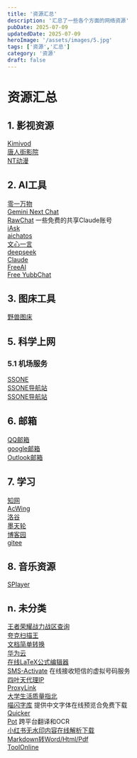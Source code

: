 ```yaml
---
title: '资源汇总'
description: '汇总了一些各个方面的网络资源'
pubDate: 2025-07-09
updatedDate: 2025-07-09
heroImage: '/assets/images/5.jpg'
tags: ['资源','汇总']
category: '资源'
draft: false
---
```


<div class="resource-blog">

# 资源汇总

## 1. 影视资源

<div class="resource-grid">
  <div class="resource-compact">
    <a href="https://kimivod.com/" class="resource-title-link">Kimivod</a>
  </div>
  
  <div class="resource-compact">
    <a href="https://www.trjvod.com/" class="resource-title-link">唐人街影院</a>
  </div>
  
  <div class="resource-compact">
    <a href="https://www.ntdm8.com/" class="resource-title-link">NT动漫</a>
  </div>
</div>

## 2. AI工具

<div class="resource-grid">
  <div class="resource-compact">
    <a href="https://platform.lingyiwanwu.com/playground" class="resource-title-link">零一万物</a>
  </div>
  
  <div class="resource-compact">
    <a href="https://gemini.u14.app/" class="resource-title-link">Gemini Next Chat</a>
  </div>
  
  <div class="resource-compact">
    <a href="https://kelaode.ai/" class="resource-title-link">RawChat</a>
    <span class="resource-desc-compact">一些免费的共享Claude账号</span>
  </div>
  
  <div class="resource-compact">
    <a href="https://iask.ai/" class="resource-title-link">iAsk</a>
  </div>
  
  <div class="resource-compact">
    <a href="https://v2.aichatoszx.com/" class="resource-title-link">aichatos</a>
  </div>
  
  <div class="resource-compact">
    <a href="https://yiyan.baidu.com/" class="resource-title-link">文心一言</a>
  </div>
  
  <div class="resource-compact">
    <a href="https://chat.deepseek.com/" class="resource-title-link">deepseek</a>
  </div>
  
  <div class="resource-compact">
    <a href="https://claude.ai/" class="resource-title-link">Claude</a>
  </div>
  
  <div class="resource-compact">
    <a href="https://freeai.aihub.ren/" class="resource-title-link">FreeAI</a>
  </div>
  
  <div class="resource-compact">
    <a href="https://free.yubbchat.com/" class="resource-title-link">Free YubbChat</a>
  </div>
</div>

## 3. 图床工具

<div class="resource-grid">
  <div class="resource-compact">
    <a href="https://photo.459122.xyz/" class="resource-title-link">野兽图床</a>
  </div>
</div>

## 5. 科学上网

### 5.1 机场服务

<div class="resource-grid">
  <div class="resource-compact">
    <a href="https://m.ssone.uk/" class="resource-title-link">SSONE</a>
  </div>
  
  <div class="resource-compact">
    <a href="https://hello-ssone.com/" class="resource-title-link">SSONE导航站</a>
  </div>
  
  <div class="resource-compact">
    <a href="https://hello36d.com/" class="resource-title-link">SSONE导航站</a>
  </div>
</div>

## 6. 邮箱

<div class="resource-grid">
  <div class="resource-compact">
    <a href="https://mail.qq.com/" class="resource-title-link">QQ邮箱</a>
  </div>
  
  <div class="resource-compact">
    <a href="https://mail.google.com/" class="resource-title-link">google邮箱</a>
  </div>
  
  <div class="resource-compact">
    <a href="https://outlook.live.com/" class="resource-title-link">Outlook邮箱</a>
  </div>
</div>

## 7. 学习

<div class="resource-grid">
  <div class="resource-compact">
    <a href="https://www.cnki.net/" class="resource-title-link">知网</a>
  </div>
  
  <div class="resource-compact">
    <a href="https://www.acwing.com/" class="resource-title-link">AcWing</a>
  </div>
  
  <div class="resource-compact">
    <a href="https://www.luogu.com.cn/" class="resource-title-link">洛谷</a>
  </div>
  
  <div class="resource-compact">
    <a href="https://www.modb.pro/" class="resource-title-link">墨天轮</a>
  </div>
  
  <div class="resource-compact">
    <a href="https://www.cnblogs.com/" class="resource-title-link">博客园</a>
  </div>
  
  <div class="resource-compact">
    <a href="https://gitee.com/" class="resource-title-link">gitee</a>
  </div>
</div>

## 8. 音乐资源

<div class="resource-grid">
  <div class="resource-compact">
    <a href="https://music.ydev.tech/" class="resource-title-link">SPIayer</a>
  </div>
</div>

## n. 未分类

<div class="resource-grid">
  <div class="resource-compact">
    <a href="https://wz.k452b.cn/index.html" class="resource-title-link">王者荣耀战力战区查询</a>
  </div>
  
  <div class="resource-compact">
    <a href="https://scan.quark.cn/web/?entry=offical_website" class="resource-title-link">夸克扫描王</a>
  </div>
  
  <div class="resource-compact">
    <a href="https://aiconvert.baidu.com/simple/convert" class="resource-title-link">文档简单转换</a>
  </div>
  
  <div class="resource-compact">
    <a href="https://www.huaweicloud.com/" class="resource-title-link">华为云</a>
  </div>
  
  <div class="resource-compact">
    <a href="https://www.latexlive.com/" class="resource-title-link">在线LaTeX公式编辑器</a>
  </div>
  
  <div class="resource-compact">
    <a href="https://sms-activate.io/cn" class="resource-title-link">SMS-Activate</a>
    <span class="resource-desc-compact">在线接收短信的虚拟号码服务</span>
  </div>
  
  <div class="resource-compact">
    <a href="https://www.siyetian.com/" class="resource-title-link">四叶天代理IP</a>
  </div>
  
  <div class="resource-compact">
    <a href="https://www.proxylink.net/" class="resource-title-link">ProxyLink</a>
  </div>
  
  <div class="resource-compact">
    <a href="https://colleges.chat/" class="resource-title-link">大学生活质量指北</a>
  </div>
  
  <div class="resource-compact">
    <a href="https://www.miao3.cn/" class="resource-title-link">喵闪字库</a>
    <span class="resource-desc-compact">提供中文字体在线预览合免费下载</span>
  </div>
  
  <div class="resource-compact">
    <a href="https://getquicker.net/" class="resource-title-link">Quicker</a>
  </div>
  
  <div class="resource-compact">
    <a href="https://pot-app.com/" class="resource-title-link">Pot</a>
    <span class="resource-desc-compact">跨平台翻译和OCR</span>
  </div>
  
  <div class="resource-compact">
    <a href="https://xiaohongshu.day/zh/" class="resource-title-link">小红书无水印内容在线解析下载</a>
  </div>
  
  <div class="resource-compact">
    <a href="https://toolonline.net/markdown" class="resource-title-link">Markdown转Word/Html/Pdf</a>
  </div>
  
  <div class="resource-compact">
    <a href="https://toolonline.net/" class="resource-title-link">ToolOnline</a>
  </div>
</div>

</div>
